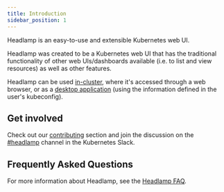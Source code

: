 ```yaml
---
title: Introduction
sidebar_position: 1
---
```


Headlamp is an easy-to-use and extensible Kubernetes web UI.

Headlamp was created to be a Kubernetes web UI that has the traditional functionality of other
web UIs/dashboards available (i.e. to list and view resources) as well as other features.

Headlamp can be used [in-cluster](./installation/in-cluster), where it's accessed through a web browser,
or as a [desktop application](./installation/desktop) (using the information defined in the user's
kubeconfig).

## Get involved

Check out our [contributing](./contributing.md) section and join the
discussion on the
[#headlamp](https://kubernetes.slack.com/messages/headlamp) channel
in the Kubernetes Slack.

## Frequently Asked Questions

For more information about Headlamp, see the [Headlamp FAQ](./faq.md).
    
